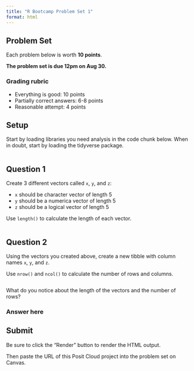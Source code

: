 ```yaml
---
title: "R Bootcamp Problem Set 1"
format: html
---
```


## Problem Set

Each problem below is worth **10 points**.

**The problem set is due 12pm on Aug 30.**

### Grading rubric

-   Everything is good: 10 points
-   Partially correct answers: 6-8 points
-   Reasonable attempt: 4 points

## Setup

Start by loading libraries you need analysis in the code chunk below. When in doubt, start by loading the tidyverse package.

```r

```

## Question 1

Create 3 different vectors called `x`, `y`, and `z`:

-   `x` should be character vector of length 5
-   `y` should be a numerica vector of length 5
-   `z` should be a logical vector of length 5

Use `length()` to calculate the length of each vector.

```r

```

## Question 2

Using the vectors you created above, create a new tibble with column names `x`, `y`, and `z`.

Use `nrow()` and `ncol()` to calculate the number of rows and columns.

```r

```

What do you notice about the length of the vectors and the number of rows?

### Answer here

## Submit

Be sure to click the "Render" button to render the HTML output.

Then paste the URL of this Posit Cloud project into the problem set on Canvas.
